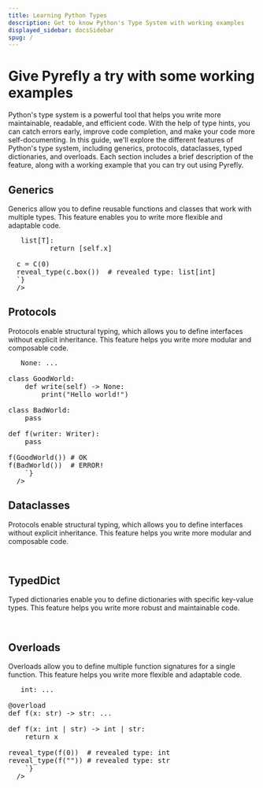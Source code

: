 ```yaml
---
title: Learning Python Types
description: Get to know Python's Type System with working examples
displayed_sidebar: docsSidebar
spug: /
---
```



# Give Pyrefly a try with some working examples

Python's type system is a powerful tool that helps you write more maintainable, readable, and efficient code. With the help of type hints, you can catch errors early, improve code completion, and make your code more self-documenting.
In this guide, we'll explore the different features of Python's type system, including generics, protocols, dataclasses, typed dictionaries, and overloads. Each section includes a brief description of the feature, along with a working example that you can try out using Pyrefly.

## Generics

Generics allow you to define reusable functions and classes that work with multiple types. This feature enables you to write more flexible and adaptable code.

<pre>
  <TryPyre2BrowserOnly
    editorHeight={200}
    codeSample={`# Example: Generic Classes

  from typing import reveal_type

  class C[T]:
      def __init__(self, x: T):
          self.x = x
      def box(self) -> list[T]:
          return [self.x]

  c = C(0)
  reveal_type(c.box())  # revealed type: list[int]
  `}
  />
</pre>

## Protocols

Protocols enable structural typing, which allows you to define interfaces without explicit inheritance. This feature helps you write more modular and composable code.

<pre>
  <TryPyre2BrowserOnly
    editorHeight={200}
    codeSample={`# Example: Structural Typing with Protocols
from typing import Iterable, Protocol

class Writer(Protocol):
    def write(self) -> None: ...

class GoodWorld:
    def write(self) -> None:
        print("Hello world!")

class BadWorld:
    pass

def f(writer: Writer):
    pass

f(GoodWorld()) # OK
f(BadWorld())  # ERROR!
    `}
  />
</pre>

## Dataclasses

Protocols enable structural typing, which allows you to define interfaces without explicit inheritance. This feature helps you write more modular and composable code.

<pre>
  <TryPyre2BrowserOnly
    editorHeight={200}
    codeSample={`# Example: Dataclasses
  from dataclasses import dataclass
  @dataclass
  class Point:
      x: float
      y: float
  Point(x=0.0, y=0.0)    # OK
  Point(x=0.0, y="oops") # ERROR!
    `}
  />
</pre>


## TypedDict

Typed dictionaries enable you to define dictionaries with specific key-value types. This feature helps you write more robust and maintainable code.

<pre>
  <TryPyre2BrowserOnly
    editorHeight={200}
    codeSample={`# Example: TypedDict

from typing import TypedDict

class Movie(TypedDict):
    name: str
    year: int

good_movie: Movie = {"name": "Toy Story", "year": 1995} # OK
bad_movie: Movie = {"name": "The Room", "year": "2003"}  # ERROR!
    `}
  />
</pre>

## Overloads

Overloads allow you to define multiple function signatures for a single function. This feature helps you write more flexible and adaptable code.

<pre>
  <TryPyre2BrowserOnly
    editorHeight={200}
    codeSample={`# Example: Overloads
from typing import overload, reveal_type

@overload
def f(x: int) -> int: ...

@overload
def f(x: str) -> str: ...

def f(x: int | str) -> int | str:
    return x

reveal_type(f(0))  # revealed type: int
reveal_type(f("")) # revealed type: str
    `}
  />
</pre>
